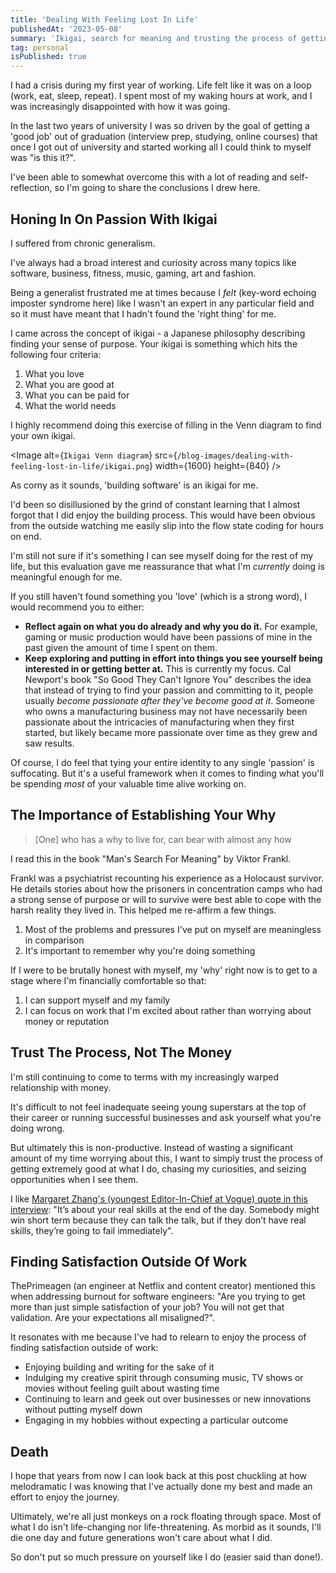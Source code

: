 ```yaml
---
title: 'Dealing With Feeling Lost In Life'
publishedAt: '2023-05-08'
summary: 'Ikigai, search for meaning and trusting the process of getting so good they cannot ignore you'
tag: personal
isPublished: true
---
```


I had a crisis during my first year of working. Life felt like it was on a loop (work, eat, sleep, repeat). I spent most of my waking hours at work, and I was increasingly disappointed with how it was going.

In the last two years of university I was so driven by the goal of getting a 'good job' out of graduation (interview prep, studying, online courses) that once I got out of university and started working all I could think to myself was "is this it?".

I've been able to somewhat overcome this with a lot of reading and self-reflection, so I'm going to share the conclusions I drew here.

## Honing In On Passion With Ikigai
I suffered from chronic generalism.

I've always had a broad interest and curiosity across many topics like software, business, fitness, music, gaming, art and fashion.

Being a generalist frustrated me at times because I *felt* (key-word echoing imposter syndrome here) like I wasn't an expert in any particular field and so it must have meant that I hadn't found the 'right thing' for me.

I came across the concept of ikigai - a Japanese philosophy describing finding your sense of purpose. Your ikigai is something which hits the following four criteria:
1. What you love
2. What you are good at
3. What you can be paid for
4. What the world needs

I highly recommend doing this exercise of filling in the Venn diagram to find your own ikigai.

<Image
    alt={`Ikigai Venn diagram`}
    src={`/blog-images/dealing-with-feeling-lost-in-life/ikigai.png`}
    width={1600}
    height={840}
/>

As corny as it sounds, 'building software' is an ikigai for me.

I'd been so disillusioned by the grind of constant learning that I almost forgot that I did enjoy the building process.
This would have been obvious from the outside watching me easily slip into the flow state coding for hours on end.

I'm still not sure if it's something I can see myself doing for the rest of my life, but this evaluation gave me reassurance that what I'm *currently* doing is meaningful enough for me.

If you still haven't found something you 'love' (which is a strong word), I would recommend you to either:
- **Reflect again on what you do already and why you do it.** For example, gaming or music production would have been passions of mine in the past given the amount of time I spent on them.
- **Keep exploring and putting in effort into things you see yourself being interested in or getting better at.** This is currently my focus.
Cal Newport's book "So Good They Can't Ignore You" describes the idea that instead of trying to find your passion and committing to it, people usually *become passionate after they've become good at it*. Someone who owns a manufacturing business may not have necessarily been passionate about the intricacies of manufacturing when they first started, but likely became more passionate over time as they grew and saw results.

Of course, I do feel that tying your entire identity to any single 'passion' is suffocating. But it's a useful framework when it comes to
finding what you'll be spending *most* of your valuable time alive working on.

## The Importance of Establishing Your Why

> [One] who has a why to live for, can bear with almost any how

I read this in the book "Man's Search For Meaning" by Viktor Frankl.

Frankl was a psychiatrist recounting his experience as a Holocaust survivor. He details stories about how the prisoners in concentration camps who had a strong sense of purpose or will to survive were best able to cope with the harsh reality they lived in. This helped me re-affirm a few things.
1. Most of the problems and pressures I've put on myself are meaningless in comparison
2. It's important to remember why you're doing something

If I were to be brutally honest with myself, my 'why' right now is to get to a stage where I'm financially comfortable so that:
1. I can support myself and my family
2. I can focus on work that I'm excited about rather than worrying about money or reputation

## Trust The Process, Not The Money
I'm still continuing to come to terms with my increasingly warped relationship with money.

It's difficult to not feel inadequate seeing young superstars at the top of their career or running successful businesses and ask yourself what you're doing wrong.

But ultimately this is non-productive. Instead of wasting a significant amount of my time worrying about this, I want to simply trust the process of getting extremely good at what I do, chasing my curiosities, and seizing opportunities when I see them.

I like [Margaret Zhang's (youngest Editor-In-Chief at Vogue) quote in this interview](https://graziamagazine.com/articles/interview-margaret-zhang-shine-by-three/):
"It’s about your real skills at the end of the day. Somebody might win short term because they can talk the talk, but if they don’t have real skills, they’re going to fail immediately".

## Finding Satisfaction Outside Of Work
ThePrimeagen (an engineer at Netflix and content creator) mentioned this when addressing burnout for software engineers: "Are you trying to get more than just simple satisfaction of your job? You will not get that validation. Are your expectations all misaligned?".

It resonates with me because I've had to relearn to enjoy the process of finding satisfaction outside of work:
- Enjoying building and writing for the sake of it
- Indulging my creative spirit through consuming music, TV shows or movies without feeling guilt about wasting time
- Continuing to learn and geek out over businesses or new innovations without putting myself down
- Engaging in my hobbies without expecting a particular outcome

## Death

I hope that years from now I can look back at this post chuckling at how melodramatic I was knowing that I've actually done my best and made an effort to enjoy the journey.

Ultimately, we're all just monkeys on a rock floating through space. Most of what I do isn't life-changing nor life-threatening. As morbid as it sounds, I'll die one day and future generations won't care about what I did.

So don't put so much pressure on yourself like I do (easier said than done!).
